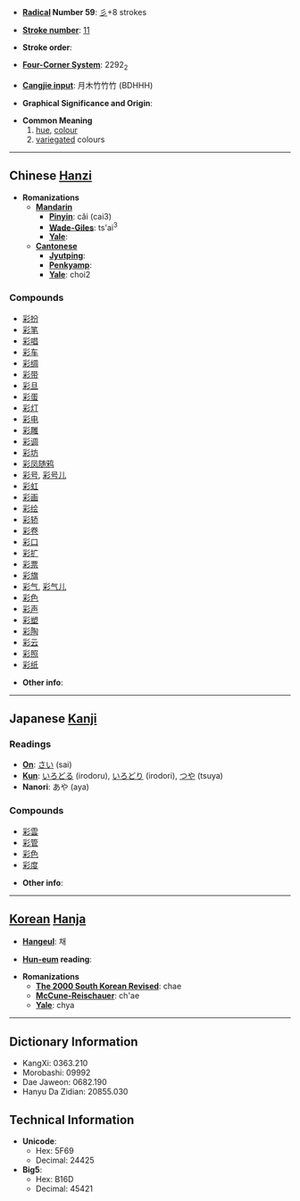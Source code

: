 * '''[[Wiktionary:Chinese radical index| Radical]] Number 59''': [[Wiktionary:Chinese radical index 彡|彡]]+8 strokes

* '''[[Wiktionary:Chinese total strokes index|Stroke number]]''': [[Wiktionary:Chinese total strokes index 11|11]]

* '''Stroke order''': 

* '''[[Wiktionary:Chinese four corner index|Four-Corner System]]''': 2292<sub>2</sub>

* '''[[Wiktionary:Chinese Cangjie index|Cangjie input]]''': 月木竹竹竹 (BDHHH)

* '''Graphical Significance and Origin''': 

* '''Common Meaning'''
*# [[hue]], [[colour]]
*# [[variegated]] colours

----

== Chinese [[Hanzi]] ==

* '''Romanizations'''
** '''[[Mandarin]]'''
*** '''[[Pinyin]]''': cǎi (cai3)
*** '''[[Wade-Giles]]''': ts'ai<sup>3</sup>
*** '''[[Yale]]''': 
** '''[[Cantonese]]'''
*** '''[[Jyutping]]''':
*** '''[[Penkyamp]]''': 
*** '''[[Yale]]''': choi2

===Compounds===
*[[彩扮]]
*[[彩笔]]
*[[彩唱]]
*[[彩车]]
*[[彩绸]]
*[[彩带]]
*[[彩旦]]
*[[彩蛋]]
*[[彩灯]]
*[[彩电]]
*[[彩雕]]
*[[彩调]]
*[[彩坊]]
*[[彩凤随鸦]]
*[[彩号]], [[彩号儿]]
*[[彩虹]]
*[[彩画]]
*[[彩绘]]
*[[彩轿]]
*[[彩卷]]
*[[彩口]]
*[[彩扩]]
*[[彩票]]
*[[彩旗]]
*[[彩气]], [[彩气儿]]
*[[彩色]]
*[[彩声]]
*[[彩塑]]
*[[彩陶]]
*[[彩云]]
*[[彩照]]
*[[彩纸]]

* '''Other info''': 

----

== Japanese [[Kanji]] ==

===Readings===
* '''[[On]]''': [[さい]] (sai)
* '''[[Kun]]''': [[いろどる]] (irodoru), [[いろどり]] (irodori), [[つや]] (tsuya)
* '''Nanori''': あや (aya)

===Compounds===
*[[彩雲]]
*[[彩管]]
*[[彩色]]
*[[彩度]]

* '''Other info''':  

----

== [[Korean]] [[Hanja]] ==

* '''[[Hangeul]]''': 채

* '''[[Hun-eum]] reading''': 

* '''Romanizations'''
** '''[[The 2000 South Korean Revised Romanization|The 2000 South Korean Revised]]''': chae
** '''[[McCune-Reischauer]]''': ch'ae
** '''[[Yale]]''': chya

----

== Dictionary Information ==

* KangXi: 0363.210
* Morobashi: 09992
* Dae Jaweon: 0682.190
* Hanyu Da Zidian: 20855.030

== Technical Information ==

* '''Unicode''':
** Hex: 5F69
** Decimal: 24425
* '''Big5''':
** Hex: B16D
** Decimal: 45421